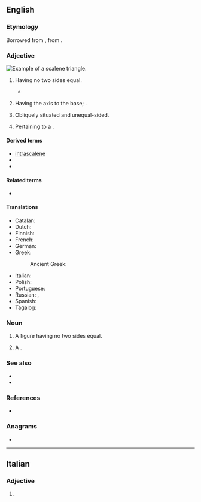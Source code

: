 {{also|scalène}}
==English==

===Etymology===
Borrowed from {{bor|en|LL.|scalēnus}}, from {{der|en|grc|σκᾰληνός||uneven, unequal, scalene}}.

===Adjective===
[[Image:Triangle.Scalene.svg|thumb|right|Example of a scalene triangle.]]
{{en-adj|-}}

# {{lb|en|geometry|of a {{l|en|polygon}}}} Having no two sides equal.
#* {{quote-book|en|1828||The Imperial Magazine; or, Compendium of Religious, Moral, and Philosophical Knowledge||69|During the month [Saturn] forms a '''scalene''' triangle with Betelgeux and Procyon, and on the 10th an isosceles triangle with them, α Orionis being the summit.|volume=10|section="Astronomical Occurrences for January"|pageurl=https://books.google.com/books?id=ZXo3AAAAMAAJ&dq=scalene&pg=PA69}}
# {{lb|en|geometry|of a {{l|en|cone}}}} Having the axis {{l|en|inclined}} to the base; {{l|en|oblique}}.
# {{lb|en|anatomy}} Obliquely situated and unequal-sided.
# {{lb|en|anatomy}} Pertaining to a {{l|en|scalene muscle}}.

====Derived terms====
* [[intrascalene]]
* {{l|en|scalene muscle}}
* {{l|en|scalenectomy}}

====Related terms====
* {{l|en|scalenous}}

====Translations====
{{trans-top|sides of different lengths}}
* Catalan: {{t|ca|escalè}}
* Dutch: {{t|nl|ongelijkzijdig}}
* Finnish: {{t|fi|erisivuinen}}
* French: {{t+|fr|scalène}}
* German: {{t|de|ungleichseitig}}
* Greek:
*: Ancient Greek: {{t|grc|σκαληνός}}
{{trans-mid}}
* Italian: {{t+|it|scaleno}}
* Polish: {{t|pl|różnoboczny|m}}
* Portuguese: {{t|pt|escaleno|m}}
* Russian: {{t+|ru|неравносторо́нний|m}}, {{t+|ru|разносторо́нний|m}}
* Spanish: {{t|es|escaleno}}
* Tagalog: {{t|tl|tagibang}}
{{trans-bottom}}

===Noun===
{{en-noun}}

# {{lb|en|geometry}} A figure having no two sides equal.
# {{lb|en|anatomy}} A {{l|en|scalene muscle}}.

===See also===
* {{l|en|equilateral}}
* {{l|en|isosceles}}

===References===
* {{R:OED Online|title=scalene|code=171758|part of speech=adj. and n|date=April 2016}}

===Anagrams===
* {{anagrams|en|a=aceelns|Senecal|canelés|cleanse|elances|enlaces|enscale}}

----

==Italian==

===Adjective===
{{head|it|adjective form}}

# {{inflection of|it|scaleno||f|p}}